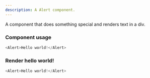 ```yaml
---
description: A Alert component.
---
```



A component that does something special and renders text in a div.

### Component usage
```js
<Alert>Hello world!</Alert>
```

### Render hello world!

```js live
<Alert>Hello world!</Alert>
```
